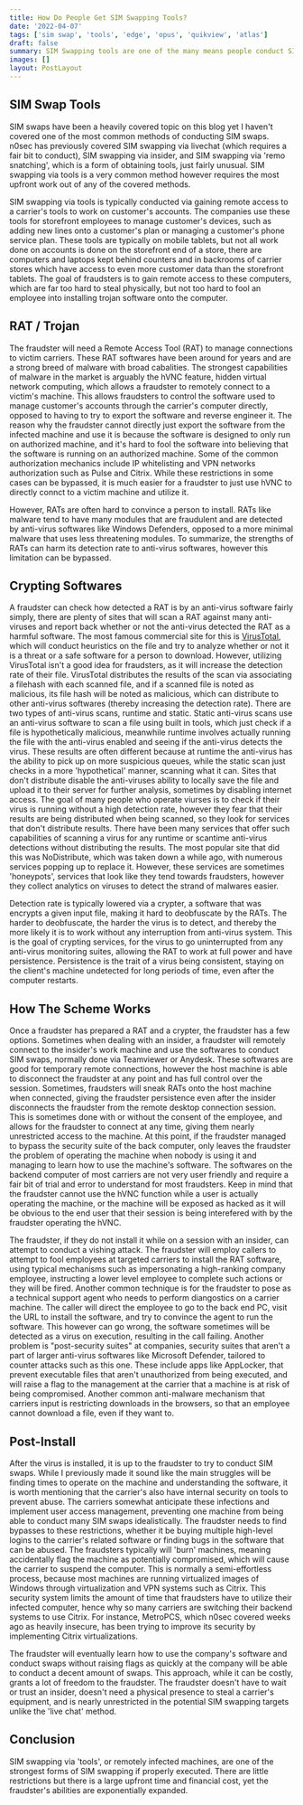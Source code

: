 ```yaml
---
title: How Do People Get SIM Swapping Tools?
date: '2022-04-07'
tags: ['sim swap', 'tools', 'edge', 'opus', 'quikview', 'atlas']
draft: false
summary: SIM Swapping tools are one of the many means people conduct SIM swaps through. This article's goal is to cover how the typical fraudster gets a carrier's 'tools' up.
images: []
layout: PostLayout
---
```


## SIM Swap Tools

SIM swaps have been a heavily covered topic on this blog yet I haven't covered one of the most common methods of conducting SIM swaps. n0sec has previously covered SIM swapping via livechat (which requires a fair bit to conduct), SIM swapping via insider, and SIM swapping via 'remo snatching', which is a form of obtaining tools, just fairly unusual. SIM swapping via tools is a very common method however requires the most upfront work out of any of the covered methods.

SIM swapping via tools is typically conducted via gaining remote access to a carrier's tools to work on customer's accounts. The companies use these tools for storefront employees to manage customer's devices, such as adding new lines onto a customer's plan or managing a customer's phone service plan. These tools are typically on mobile tablets, but not all work done on accounts is done on the storefront end of a store, there are computers and laptops kept behind counters and in backrooms of carrier stores which have access to even more customer data than the storefront tablets. The goal of fraudsters is to gain remote access to these computers, which are far too hard to steal physically, but not too hard to fool an employee into installing trojan software onto the computer.

## RAT / Trojan

The fraudster will need a Remote Access Tool (RAT) to manage connections to victim carriers. These RAT softwares have been around for years and are a strong breed of malware with broad cabalities. The strongest capabilities of malware in the market is arguably the hVNC feature, hidden virtual network computing, which allows a fraudster to remotely connect to a victim's machine. This allows fraudsters to control the software used to manage customer's accounts through the carrier's computer directly, opposed to having to try to export the software and reverse engineer it. The reason why the fraudster cannot directly just export the software from the infected machine and use it is because the software is designed to only run on authorized machine, and it's hard to fool the software into believing that the software is running on an authorized machine. Some of the common authorization mechanics include IP whitelisting and VPN networks authorization such as Pulse and Citrix. While these restrictions in some cases can be bypassed, it is much easier for a fraudster to just use hVNC to directly connct to a victim machine and utilize it.

However, RATs are often hard to convince a person to install. RATs like malware tend to have many modules that are fraudulent and are detected by anti-virus softwares like Windows Defenders, opposed to a more minimal malware that uses less threatening modules. To summarize, the strengths of RATs can harm its detection rate to anti-virus softwares, however this limitation can be bypassed.

## Crypting Softwares

A fraudster can check how detected a RAT is by an anti-virus software fairly simply, there are plenty of sites that will scan a RAT against many anti-viruses and report back whether or not the anti-virus detected the RAT as a harmful software. The most famous commercial site for this is [VirusTotal](https://www.virustotal.com/gui/home/upload), which will conduct heuristics on the file and try to analyze whether or not it is a threat or a safe software for a person to download. However, utilizing VirusTotal isn't a good idea for fraudsters, as it will increase the detection rate of their file. VirusTotal distributes the results of the scan via associating a filehash with each scanned file, and if a scanned file is noted as malicious, its file hash will be noted as malicious, which can distribute to other anti-virus softwares (thereby increasing the detection rate). There are two types of anti-virus scans, runtime and static. Static anti-virus scans use an anti-virus software to scan a file using built in tools, which just check if a file is hypothetically malicious, meanwhile runtime involves actually running the file with the anti-virus enabled and seeing if the anti-virus detects the virus. These results are often different because at runtime the anti-virus has the ability to pick up on more suspicious queues, while the static scan just checks in a more 'hypothetical' manner, scanning what it can. Sites that don't distribute disable the anti-viruses ability to locally save the file and upload it to their server for further analysis, sometimes by disabling internet access. The goal of many people who operate viurses is to check if their virus is running without a high detection rate, however they fear that their results are being distributed when being scanned, so they look for services that don't distribute results. There have been many services that offer such capabilities of scanning a virus for any runtime or scantime anti-virus detections without distributing the results. The most popular site that did this was NoDistribute, which was taken down a while ago, with numerous services popping up to replace it. However, these services are sometimes 'honeypots', services that look like they tend towards fraudsters, however they collect analytics on viruses to detect the strand of malwares easier.

Detection rate is typically lowered via a crypter, a software that was encrypts a given input file, making it hard to deobfuscate by the RATs. The harder to deobfuscate, the harder the virus is to detect, and thereby the more likely it is to work without any interruption from anti-virus system. This is the goal of crypting services, for the virus to go uninterrupted from any anti-virus monitoring suites, allowing the RAT to work at full power and have persistence. Persistence is the trait of a virus being consistent, staying on the client's machine undetected for long periods of time, even after the computer restarts.

## How The Scheme Works

Once a fraudster has prepared a RAT and a crypter, the fraudster has a few options. Sometimes when dealing with an insider, a fraudster will remotely connect to the insider's work machine and use the softwares to conduct SIM swaps, normally done via Teamviewer or Anydesk. These softwares are good for temporary remote connections, however the host machine is able to disconnect the fraudster at any point and has full control over the session. Sometimes, fraudsters will sneak RATs onto the host machine when connected, giving the fraudster persistence even after the insider disconnects the fraudster from the remote desktop connection session. This is sometimes done with or without the consent of the employee, and allows for the fraudster to connect at any time, giving them nearly unrestricted access to the machine. At this point, if the fraudster managed to bypass the security suite of the back computer, only leaves the fraudster the problem of operating the machine when nobody is using it and managing to learn how to use the machine's software. The softwares on the backend computer of most carriers are not very user friendly and require a fair bit of trial and error to understand for most fraudsters. Keep in mind that the fraudster cannot use the hVNC function while a user is actually operating the machine, or the machine will be exposed as hacked as it will be obvious to the end user that their session is being interefered with by the fraudster operating the hVNC.

The fraudster, if they do not install it while on a session with an insider, can attempt to conduct a vishing attack. The fraudster will employ callers to attempt to fool employees at targeted carriers to install the RAT software, using typical mechanisms such as impersonating a high-ranking company employee, instructing a lower level employee to complete such actions or they will be fired. Another common technique is for the fraudster to pose as a technical support agent who needs to perform diangostics on a carrier machine. The caller will direct the employee to go to the back end PC, visit the URL to install the software, and try to convince the agent to run the software. This however can go wrong, the software sometimes will be detected as a virus on execution, resulting in the call failing. Another problem is "post-security suites" at companies, security suites that aren't a part of larger anti-virus softwares like Microsoft Defender, tailored to counter attacks such as this one. These include apps like AppLocker, that prevent executable files that aren't unauthorized from being executed, and will raise a flag to the management at the carrier that a machine is at risk of being compromised. Another common anti-malware mechanism that carriers input is restricting downloads in the browsers, so that an employee cannot download a file, even if they want to.

## Post-Install

After the virus is installed, it is up to the fraudster to try to conduct SIM swaps. While I previously made it sound like the main struggles will be finding times to operate on the machine and understanding the software, it is worth mentioning that the carrier's also have internal security on tools to prevent abuse. The carriers somewhat anticipate these infections and implement user access management, preventing one machine from being able to conduct many SIM swaps idealistically. The fraudster needs to find bypasses to these restrictions, whether it be buying multiple high-level logins to the carrier's related software or finding bugs in the software that can be abused. The fraudsters typically will 'burn' machines, meaning accidentally flag the machine as potentially compromised, which will cause the carrier to suspend the computer. This is normally a semi-effortless process, because most machines are running virtualized images of Windows through virtualization and VPN systems such as Citrix. This security system limits the amount of time that fraudsters have to utilize their infected computer, hence why so many carriers are switching their backend systems to use Citrix. For instance, MetroPCS, which n0sec covered weeks ago as heavily insecure, has been trying to improve its security by implementing Citrix virtualizations.

The fraudster will eventually learn how to use the company's software and conduct swaps without raising flags as quickly at the company will be able to conduct a decent amount of swaps. This approach, while it can be costly, grants a lot of freedom to the fraudster. The fraudster doesn't have to wait or trust an insider, doesn't need a physical presence to steal a carrier's equipment, and is nearly unrestricted in the potential SIM swapping targets unlike the 'live chat' method.

## Conclusion

SIM swapping via 'tools', or remotely infected machines, are one of the strongest forms of SIM swapping if properly executed. There are little restrictions but there is a large upfront time and financial cost, yet the fraudster's abilities are exponentially expanded.

